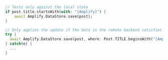 ```dart
// Tests only against the local state
if post.title.startsWith(with: "[Amplify]") {
    await Amplify.DataStore.save(post);
}

// Only applies the update if the data in the remote backend satisfies the criteria
try {
  await Amplify.DataStore.save(post, where: Post.TITLE.beginsWith("[Amplify]"))
} catch(e) {
  ...
}
```

